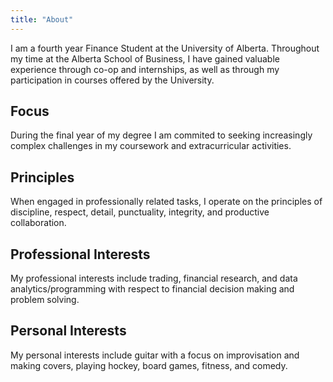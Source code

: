 ```yaml
---
title: "About"
---
```


I am a fourth year Finance Student at the University of Alberta. Throughout my time at the Alberta School of Business, I have gained valuable experience through co-op and internships, as well as through my participation in courses offered by the University.

## Focus

During the final year of my degree I am commited to seeking increasingly complex challenges in my coursework and extracurricular activities.

## Principles

When engaged in professionally related tasks, I operate on the principles of discipline, respect, detail, punctuality, integrity, and productive collaboration.

## Professional Interests

My professional interests include trading, financial research, and data analytics/programming with respect to financial decision making and problem solving.

## Personal Interests

My personal interests include guitar with a focus on improvisation and making covers, playing hockey, board games, fitness, and comedy.
